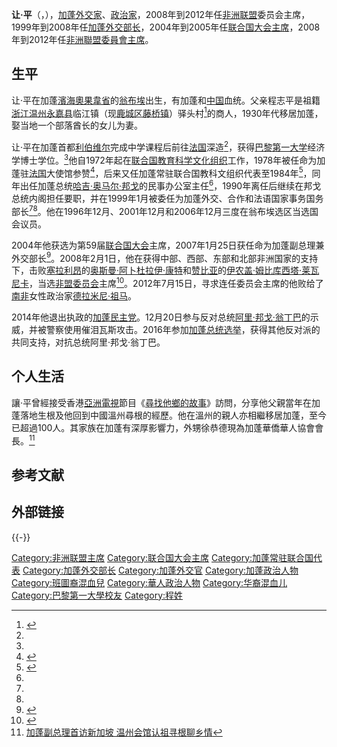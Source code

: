 {{Infobox officeholder
| name        = 让·平
| image       = Jean Ping 080202-F-1644L-081 0YWDF.jpg
| office      = {{flagdeco|UN}} 第59屆[[联合国大会主席|联合国大会主席]]
| term_start  = 2004年9月13日
| term_end    = 2005年9月11日
| predecessor = 朱利安·羅伯特·亨特
| successor   = [[楊·艾里亞森|楊·艾里亞森]]
| office1     = {{flagdeco|AU}} 第2任[[非洲联盟#委员会主席|非洲聯盟委員會主席]]
| term_start1  = 2008年4月28日
| term_end1    = 2012年10月15日
| predecessor1 = [[阿尔法·奥马尔·科纳雷|阿尔法·奥马尔·科纳雷]]
| successor1   = [[恩科萨扎娜·德拉米尼-祖马|恩科萨扎娜·德拉米尼-祖马]]
| birth_date  = {{birth date and age|1942|11|24|df=y}}
| birth_place = {{flag|法屬赤道非洲}}{{le|翁布埃|Omboué}}
| residence   = {{flag|加彭}}[[自由市|自由市]]<ref>{{cite web|title=Jean Ping a reçu à sa résidence des diplomates européens|url=http://www.gabonactu.com/jean-ping-a-recu-a-residence-diplomates-europeens/|website=GABONACTU.COM|accessdate=8 January 2019|language=fr|date=9 May 2018|archive-date=2020-01-28|archive-url=https://web.archive.org/web/20200128235123/http://www.gabonactu.com/jean-ping-a-recu-a-residence-diplomates-europeens/|dead-url=no}}</ref>
| death_date  = 
| death_place = 
| alma_mater  = [[巴黎第一大學|巴黎第一大學]]
}}
'''让·平'''（{{lang-fr|'''Jean Ping'''}}，{{bd|1942年|11月24日|catIdx=P}}），[[加蓬|加蓬]][[外交家|外交家]]、[[政治家|政治家]]，2008年到2012年任[[非洲联盟|非洲联盟]]委员会主席，1999年到2008年任[[加蓬外交部长|加蓬外交部长]]，2004年到2005年任[[联合国大会主席|联合国大会主席]]，2008年到2012年任[[非洲联盟#委员会主席|非洲聯盟委員會主席]]。

== 生平 ==
让·平在加蓬[[濱海奧果韋省|濱海奧果韋省]]的[[翁布埃|翁布埃]]出生，有加蓬和[[中国|中国]]血统。父亲程志平是祖籍[[浙江|浙江]][[温州|温州]][[永嘉县|永嘉县]]临江镇（现[[鹿城区|鹿城区]][[藤桥镇|藤桥镇]]）驿头村<ref name="xinhua">{{cite news|url=http://news.xinhuanet.com/newscenter/2008-02/02/content_7549292.htm|title=新闻人物：非盟委员会新任主席让·平|author=新华网|date=2008年2月2日|accessdate=2008-02-03|archive-date=2014-05-03|archive-url=https://web.archive.org/web/20140503231048/http://news.xinhuanet.com/newscenter/2008-02/02/content_7549292.htm|dead-url=no}}</ref>的商人，1930年代移居加蓬，娶当地一个部落酋长的女儿为妻。  

让·平在加蓬首都[[利伯维尔|利伯维尔]]完成中学课程后前往[[法国|法国]]深造<ref name="xinhua" />，获得[[巴黎第一大学|巴黎第一大学]]经济学博士学位。<ref name=UN/>他自1972年起在[[联合国教育科学文化组织|联合国教育科学文化组织]]工作，1978年被任命为加蓬驻[[法国|法国]]大使馆参赞<ref name=JA>{{cite news|url=http://www.jeuneafrique.com/jeune_afrique/article_jeune_afrique.asp?art_cle=LIN05013jeanpeinohp0|title="Jean Ping Ministre des Affaires étrangères, de la Coopération et de la Francophonie"|publisher=Jeuneafrique.com|date=2003年1月5日|accessdate=2008-02-03}}{{dead link|date=十月 2017 |bot=InternetArchiveBot }}</ref>，后来又任加蓬常驻联合国教科文组织代表至1984年<ref name="UN">{{cite web|url=http://www.un.org/chinese/ga/59/president/president.htm|title=大会第五十九届会议主席让·平先生简历|publisher=联合国网站|accessdate=2008-02-03|archive-date=2007-08-17|archive-url=https://web.archive.org/web/20070817022525/http://www.un.org/chinese/ga/59/president/president.htm|dead-url=no}}</ref>，同年出任加蓬总统[[哈吉·奥马尔·邦戈|哈吉·奥马尔·邦戈]]的民事办公室主任<ref name="UN"/>，1990年离任后继续在邦戈总统内阁担任要职，并在1999年1月被委任为加蓬外交、合作和法语国家事务国务部长<ref name="UN" /><ref name="JA" />。他在1996年12月、2001年12月和2006年12月三度在翁布埃选区当选国会议员。

2004年他获选为第59届[[联合国大会|联合国大会]]主席，2007年1月25日获任命为加蓬副总理兼外交部长<ref>{{cite news|url=http://www.jeuneafrique.com/fluxafp/fil_info.asp?art_cle=34457|title="Gabon: formation d'un gouvernement quasiment inchangé après les législatives"|author=法新社|publisher=Jeuneafrique.com|date=2007年1月26日|accessdate=2008-02-03|deadurl=yes|archiveurl=https://web.archive.org/web/20070930193308/http://www.jeuneafrique.com/fluxafp/fil_info.asp?art_cle=34457|archivedate=2007年9月30日}}</ref>。2008年2月1日，他在获得中部、西部、东部和北部非洲国家的支持下，击败[[塞拉利昂|塞拉利昂]]的[[奥斯曼·阿卜杜拉伊·康特|奥斯曼·阿卜杜拉伊·康特]]和[[赞比亚|赞比亚]]的[[伊农盖·姆比库西塔·莱瓦尼卡|伊农盖·姆比库西塔·莱瓦尼卡]]，当选[[非盟委员会|非盟委员会]]主席<ref>{{cite news|author=Peter Heinlein|url=http://www.voanews.com/english/2008-02-02-voa2.cfm|title="African Union Chooses New Leaders, Rebuffs Gaddafi's Union Plan"|publisher=VOA Newsdate=2008年2月2日|accessdate=2008-02-03|deadurl=yes|archiveurl=https://web.archive.org/web/20080309071350/http://www.voanews.com/english/2008-02-02-voa2.cfm|archivedate=2008-03-09}}</ref>。2012年7月15日，寻求连任委员会主席的他败给了[[南非|南非]]女性政治家[[德拉米尼·祖马|德拉米尼·祖马]]。

2014年他退出执政的[[加蓬民主党|加蓬民主党]]。12月20日参与反对总统[[阿里·邦戈·翁丁巴|阿里·邦戈·翁丁巴]]的示威，并被警察使用催泪瓦斯攻击。2016年参加[[2016年加蓬總統選舉|加蓬总统选举]]，获得其他反对派的共同支持，对抗总统阿里·邦戈·翁丁巴。

== 个人生活 ==
讓‧平曾經接受香港[[亞洲電視|亞洲電視]]節目《[[尋找他鄉的故事|尋找他鄉的故事]]》訪問，分享他父親當年在加蓬落地生根及他回到中國溫州尋根的經歷。他在溫州的親人亦相繼移居加蓬，至今已超過100人。其家族在加蓬有深厚影響力，外甥徐恭德現為加蓬華僑華人協會會長。<ref>[http://www.chinanews.com.cn/hr/yzhrxw/news/2007/02-08/871009.shtml 加蓬副总理首访新加坡 温州会馆认祖寻根聊乡情]</ref>

== 参考文献 ==
{{Reflist}}

== 外部链接 ==
{{Commonscat|Jean Ping}}

{{-}}
{{start box}}
{{succession box|[[朱利安·亨特|朱利安·亨特]]|[[扬·埃利亚松|扬·埃利亚松]]|[[联合国大会|联合国大会]]主席|2004年－2005年}}
{{succession box|[[阿尔法·奥马尔·科纳雷|阿尔法·奥马尔·科纳雷]]|[[德拉米尼·祖马|德拉米尼·祖马]]|[[非洲联盟委员会|非洲联盟委员会]]主席|2008年－2012年}}
{{end box}}

{{Authority control}}
{{DEFAULTSORT:Ping, Jean}}
[[Category:非洲联盟主席|Category:非洲联盟主席]]
[[Category:联合国大会主席|Category:联合国大会主席]]
[[Category:加蓬常驻联合国代表|Category:加蓬常驻联合国代表]]
[[Category:加蓬外交部长|Category:加蓬外交部长]]
[[Category:加蓬外交官|Category:加蓬外交官]]
[[Category:加蓬政治人物|Category:加蓬政治人物]]
[[Category:班圖裔混血兒|Category:班圖裔混血兒]]
[[Category:華人政治人物|Category:華人政治人物]]
[[Category:华裔混血儿|Category:华裔混血儿]]
[[Category:巴黎第一大學校友|Category:巴黎第一大學校友]]
[[Category:程姓|Category:程姓]]